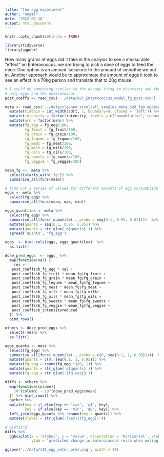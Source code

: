 ```yaml
---
title: "the egg experiment"
author: "Angel"
date: '2022-07-18'
output: html_document
---
```


```r
knitr::opts_chunk$set(echo = TRUE)
```

```r
library(tidyverse)
library(ggpubr)
```

How many grams of eggs did it take in the analysis to see a measurable “effect” on Enterococcus. we are trying to pick a dose of eggs to feed the mice. One option is an amount isocaloric to the amount of smoothie we put in. Another approach would be to approximate the amount of eggs it took to see an effect in a 70kg person and translate that to 20g mouse.

```r
# I could do something similar to the dosage thing in diversity and the three food groups
# only eggs and the enterococcus
post_coeffs <- read_csv('../data/087_Enterococcus_model_fg_post.csv')

meta <- read_csv('../data/cleaned_stool/all_samples_meta_p2d_fg9_updated.csv') %>% 
  mutate(timebin = cut_width(sdrt, 7, boundary=0, closed = 'left')) %>% 
  mutate(intensity = factor(intensity, levels = c('nonablative','reduced','ablative'))) %>% 
  mutate(mrn = factor(mrn)) %>% 
  mutate(fg_egg = fg_egg/100,
         fg_fruit = fg_fruit/100,
         fg_grain = fg_grain/100,
         fg_legume = fg_legume/100,
         fg_meat = fg_meat/100,
         fg_milk = fg_milk/100,
         fg_oils = fg_oils/100,
         fg_sweets = fg_sweets/100,
         fg_veggie = fg_veggie/100)

mean_fg <-  meta %>% 
  select(starts_with('fg')) %>% 
  summarise_all(funs(mean))
```


```r
# find out a series of values for different amounts of egg consumption
eggs <- meta %>% 
  select(fg_egg) %>% 
  summarise_all(funs(mean, max, min)) 

eggs_quantiles <- meta %>% 
  select(fg_egg) %>% 
  summarise_all(funs( quantile(., probs = seq(0.1, 0.95, 0.05))))  %>% 
  mutate(quants = seq(0.1, 0.95, 0.05)) %>% 
  mutate(quants = str_glue('q{quants}')) %>% 
  spread('quants', 'fg_egg')

eggs_ <- bind_cols(eggs, eggs_quantiles)  %>%
  as.list()

dose_pred_eggs  <- eggs_ %>% 
  map(function(val) {
    res =
   post_coeffs$b_fg_egg * val +
   post_coeffs$b_fg_fruit * mean_fg$fg_fruit +
   post_coeffs$b_fg_grain * mean_fg$fg_grain +
   post_coeffs$b_fg_legume * mean_fg$fg_legume +
   post_coeffs$b_fg_meat * mean_fg$fg_meat +
   post_coeffs$b_fg_milk * mean_fg$fg_milk+
   post_coeffs$b_fg_oils * mean_fg$fg_oils +
   post_coeffs$b_fg_sweets * mean_fg$fg_sweets +
   post_coeffs$b_fg_veggie * mean_fg$fg_veggie +
   post_coeffs$b_intensityreduced 
  }) %>% 
  bind_rows()

others <- dose_pred_eggs %>% 
  select(-mean) %>% 
  as.list()

eggs_quants <- meta %>% 
  select(fg_egg) %>% 
  summarise_all(funs( quantile(., probs = c(0, seq(0.1, 1, 0.05)))))  %>% 
  mutate(quants = c(0, seq(0.1, 1, 0.05))) %>% 
  mutate(fg_egg = round(fg_egg *100, 1)) %>% 
  mutate(quants = str_glue('q{quants}')) %>% 
  mutate(fg_egg = str_glue('{fg_egg}g'))

diffs <- others %>% 
  map(function(column){
    10^(column) - 10^(dose_pred_eggs$mean)
  }) %>% bind_rows() %>% 
  gather %>% 
  mutate(key = if_else(key == 'max', 'q1', key),
         key = if_else(key == 'min', 'q0', key)) %>% 
  left_join(eggs_quants %>% rename(key = quants)) %>% 
  mutate(xlabel = str_glue('{key}({fg_egg})'))

# plotting
diffs %>% 
  ggboxplot(x = 'xlabel', y = 'value', orientation = 'horizontal', xlab = 'different levels of egg intake in the previous two days',
            ylab = 'predicted change in Enterococcus relab when eating different quantiles of eggs\ncompared to avg egg intake(the other food group kept at the avg)') 

ggsave('../data/119_egg_enter_pred.png', width = 10)


```

